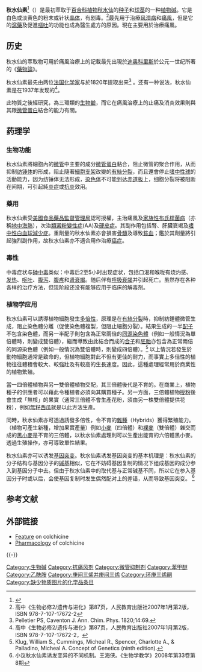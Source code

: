 {{medical}}
{{Drugbox| verifiedrevid = 451415669
| IUPAC_name = ''N''-[(7''S'')-1,2,3,10-Tetramethoxy-9-oxo-5,6,7,9-tetrahydrobenzo[''a'']heptalen-7-yl]acetamide
| image = Colchicine2DACS.svg
| alt = Skeletal formula of colchicine
| width = 200px
| image2 = Colchicine-3D-balls.png
| alt2 = Ball-and-stick model of the colchicine molecule
| width2 = 220px

<!--Clinical data-->
| tradename = Colcrys
| Drugs.com = {{drugs.com|monograph|colchicine}}
| MedlinePlus = a682711
| pregnancy_AU = D
| pregnancy_US = C
| legal_AU = S4
| legal_CA = Rx-only
| legal_UK = POM
| legal_US = Rx-only
| routes_of_administration = 口服

<!--Pharmacokinetic data-->
| bioavailability = 45%
| protein_bound = 34-44%
| metabolism = 部分通过[[CYP3A4|CYP3A4]]
| elimination_half-life = 26.6-31.2 小时
| excretion = 粪便(65%)

<!--Identifiers-->
| CAS_number_Ref = {{cascite|correct|??}}
| CAS_number = 64-86-8
| ATC_prefix = M04
| ATC_suffix = AC01
| PubChem = 6167
| IUPHAR_ligand = 2367
| DrugBank_Ref = {{drugbankcite|correct|drugbank}}
| DrugBank = DB01394
| ChemSpiderID_Ref = {{chemspidercite|correct|chemspider}}
| ChemSpiderID = 5933
| UNII_Ref = {{fdacite|correct|FDA}}
| UNII = SML2Y3J35T
| KEGG_Ref = {{keggcite|correct|kegg}}
| KEGG = D00570
| ChEBI_Ref = {{ebicite|correct|EBI}}
| ChEBI = 27882
| ChEMBL_Ref = {{ebicite|correct|EBI}}
| ChEMBL = 107

<!--Chemical data-->
| C=22 | H=25 | N=1 | O=6 
| molecular_weight = 399.437
| smiles = O=C(N[C@@H]3C\1=C\C(=O)C(\OC)=C/C=C/1c2c(cc(OC)c(OC)c2OC)CC3)C
| InChI = 1/C22H25NO6/c1-12(24)23-16-8-6-13-10-19(27-3)21(28-4)22(29-5)20(13)14-7-9-18(26-2)17(25)11-15(14)16/h7,9-11,16H,6,8H2,1-5H3,(H,23,24)/t16-/m0/s1
| StdInChI_Ref = {{stdinchicite|correct|chemspider}}
| StdInChI = 1S/C22H25NO6/c1-12(24)23-16-8-6-13-10-19(27-3)21(28-4)22(29-5)20(13)14-7-9-18(26-2)17(25)11-15(14)16/h7,9-11,16H,6,8H2,1-5H3,(H,23,24)/t16-/m0/s1
| StdInChIKey_Ref = {{stdinchicite|correct|chemspider}}
| StdInChIKey = IAKHMKGGTNLKSZ-INIZCTEOSA-N
}}

'''秋水仙素'''<ref>{{Cite web|url=http://terms.naer.edu.tw/detail/508447/|title=colchicine - 秋水仙素|accessdate=2016-10-12|work=國家教育研究院|archive-date=2020-09-20|archive-url=https://web.archive.org/web/20200920182946/http://terms.naer.edu.tw/detail/508447/|dead-url=no}}</ref>（{{Lang-en|'''Colchicine'''}}）是最初萃取于[[百合科|百合科]][[植物|植物]][[秋水仙|秋水仙]]的[[种子|种子]]和[[球茎|球茎]]的一种[[植物碱|植物碱]]。它是白色或淡黄色的粉末或针状[[晶体|晶体]]，有剧毒。<ref>高中《生物必修2/遗传与进化》第87页，人民教育出版社2007年1月第2版，ISBN 978-7-107-17672-2</ref>最先用于治療[[风湿病|风湿病]]和[[痛風|痛風]]，但是它的[[瀉藥|瀉藥]]及促進[[嘔吐|嘔吐]]的功能也成為醫生處方的原因。現在主要用於治療痛風。

== 历史 ==

秋水仙的萃取物可用於痛風治療上的記載最先出現於[[迪奥科里斯|迪奥科里斯]]於公元一世纪所著的《[[藥物論|藥物論]]》。

秋水仙素最先由两位[[法国|法国]][[化学家|化学家]]{{le|P·S·波列特|P. S. Pelletier}}与{{le|J·B·卡文顿|Joseph Bienaimé Caventou}}於1820年提取出来<ref>Pelletier PS, Caventon J. Ann. Chim. Phys. 1820;14:69.</ref> 
。还有一种说法，秋水仙素是在1937年发现的<ref>高中《生物必修2/遗传与进化》第87页，人民教育出版社2007年1月第2版，ISBN 978-7-107-17672-2，</ref>。

此物質之後經研究，為三環類的[[生物鹼|生物鹼]]，而它在痛風治療上的止痛及消炎效果則與其跟[[微管|微管蛋白]]結合的能力有關。

== 药理学 ==
=== 生物功能 ===
秋水仙素將細胞內的[[微管|微管]]中主要的成分[[微管蛋白|微管蛋白]]黏合，阻止微管的聚合作用，从而抑制[[纺锤体|纺锤体]]的形成，阻止隨著[[細胞支架|細胞支架]]改變的[[有絲分裂|有絲分裂]]，而且還會停止[[嗜中性球|嗜中性球]]的活動能力，因为纺锤体无法形成，[[染色体|染色体]]不可能到达[[赤道板|赤道板]]上，细胞分裂将被阻断在间期，可引起純[[炎症|炎症]]或[[抗炎|抗炎]]效用。

=== 藥用 ===
秋水仙素受[[美國食品藥品監督管理局|美國食品藥品監督管理局]]認可授權，主治痛風及[[家族性布氏桿菌病|家族性布氏桿菌病]]（亦稱[[地中海熱|地中海熱]]），次治[[類澱粉變性症|類澱粉變性症]](AA)及[[硬皮症|硬皮症]]。其副作用包括腎、肝臟衰竭及[[嗜中性白血球減少症|嗜中性白血球減少症]]。重劑量的秋水仙素亦會損害[[骨髓|骨髓]]及導致[[貧血|貧血]]；鑑於其劑量將引起強烈副作用，故秋水仙素亦不適合用作治療[[癌症|癌症]]。

=== 毒性 ===
中毒症状与[[砷中毒|砷中毒]]类似：中毒后2至5小时出现症状，包括口渴和喉咙有烧灼感、[[发热|发热]]、[[呕吐|呕吐]]、[[腹泻|腹泻]]、[[腹疼|腹疼]]和[[肾衰竭|肾衰竭]]。随后伴有[[呼吸衰竭|呼吸衰竭]]并引起死亡。虽然存在各种各样的治疗方法，但现阶段还没有能够应用于临床的解毒剂。

=== 植物学应用 ===
秋水仙素可以誘導植物細胞發生[[染色體倍性|多倍性]]，原理是在[[有絲分裂|有絲分裂]]時，抑制紡錘體微管生成，阻止染色體分離（促使染色體複製，但阻止細胞分裂）。結果生成的一半[[配子|配子]]不包含染色體，而另一半配子則包含為正常兩倍的[[同源|同源染色體]]（例如一般情況為單倍體時，則變成雙倍體），繼而導致由此結合而成的[[合子|合子]]和[[胚胎|胚胎]]亦包含為正常兩倍的同源染色體（例如一般情況為雙倍體時，則變成四倍體）。<ref>Klug, William S., Cummings, Micheal R., Spencer, Charlotte A., & Palladino, Micheal A. Concept of Genetics (ninth edition).</ref>
以上情況若發生於動物細胞通常是致命的，但植物細胞對此不但有更佳的耐力，而事實上多倍性的植物往往體積會較大、較強壯及有較高的生長速度。因此，這種處理經常用於商業性的植物繁殖。

當一四倍體植物與另一雙倍體植物交配，其三倍體後代是不育的。在商業上，植物種子的供應者可以藉此令種植者必須向其購買種子。另一方面，三倍體植物[[授粉|授粉]]後會生成「無核」的果實（通常三倍體不會生產花粉，須由另一株雙倍體提供花粉），例如[[無籽西瓜|無籽西瓜]]就是以此方法生產。

同時，秋水仙素亦可透過誘發多倍性，令不育的[[雜種_(生物學)|雜種]]（Hybrids）獲得繁殖能力。（植物可產生新種，增加果實產量）例如[[小麥|小麥]]（四倍體）和[[裸麥|裸麥]]（雙倍體）雜交而成的[[黑小麥|黑小麥]]是不育的三倍體，以秋水仙素處理則可以生產出能育的六倍體黑小麥。透過生殖操作，亦可導致單性結果。

秋水仙素亦可以诱发[[基因突变|基因突变]]。秋水仙素诱发基因突变的基本机理是：秋水仙素的分子结构与基因分子的[[碱基|碱基]]相似，它在不妨碍基因复制的情况下组成基因的成分参入到基因分子中去。但由于秋水仙素中的取代基与正常碱基不同，所以它在参入基因分子时或以后，会使基因复制时发生偶然配对上的差错，从而导致基因突变。 <ref>小议秋水仙素诱发变异的不同机制。王海侠。《生物学教学》2008年第33卷第8期</ref>

==参考文献==
<references />{{reflist|2}}

==外部链接==
*[https://web.archive.org/web/20060427131457/http://www.phc.vcu.edu/Feature/oldfeature/colchicine/colchicine.html Feature] on colchicine
*[http://biotech.icmb.utexas.edu/botany/colch.html Pharmacology] {{Wayback|url=http://biotech.icmb.utexas.edu/botany/colch.html |date=20081211125018 }} of colchicine

{{-}}
{{国家基本药物目录/镇痛、解热、抗炎、抗风湿、抗痛风药}}

[[Category:生物碱|Category:生物碱]]
[[Category:抗痛风剂|Category:抗痛风剂]]
[[Category:微管抑制剂|Category:微管抑制剂]]
[[Category:苯甲醚|Category:苯甲醚]]
[[Category:乙酰胺|Category:乙酰胺]]
[[Category:庚间三烯并庚间三烯|Category:庚间三烯并庚间三烯]]
[[Category:环庚三烯酮|Category:环庚三烯酮]]
[[Category:缺少物质图片的化学品条目|Category:缺少物质图片的化学品条目]]